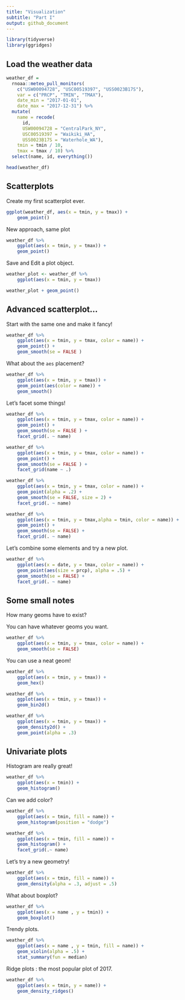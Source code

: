 ```yaml
---
title: "Visualization"
subtitle: "Part I"
output: github_document
---
```


```r
library(tidyverse)
library(ggridges)
```

## Load the weather data

```r
weather_df = 
  rnoaa::meteo_pull_monitors(
    c("USW00094728", "USC00519397", "USS0023B17S"),
    var = c("PRCP", "TMIN", "TMAX"), 
    date_min = "2017-01-01",
    date_max = "2017-12-31") %>%
  mutate(
    name = recode(
      id, 
      USW00094728 = "CentralPark_NY", 
      USC00519397 = "Waikiki_HA",
      USS0023B17S = "Waterhole_WA"),
    tmin = tmin / 10,
    tmax = tmax / 10) %>%
  select(name, id, everything())

head(weather_df)
```

## Scatterplots

Create my first scatterplot ever.

```r
ggplot(weather_df, aes(x = tmin, y = tmax)) +
    geom_point()
```

New approach, same plot

```r
weather_df %>% 
    ggplot(aes(x = tmin, y = tmax)) +
    geom_point()
```

Save and Edit a plot object.

```r
weather_plot <- weather_df %>% 
    ggplot(aes(x = tmin, y = tmax))

weather_plot + geom_point()
```

## Advanced scatterplot...

Start with the same one and make it fancy!

```r
weather_df %>% 
    ggplot(aes(x = tmin, y = tmax, color = name)) +
    geom_point() +
    geom_smooth(se = FALSE )
```
What about the `aes` placement?

```r
weather_df %>% 
    ggplot(aes(x = tmin, y = tmax)) +
    geom_point(aes(color = name)) +
    geom_smooth()
```

Let's facet some things!

```r
weather_df %>% 
    ggplot(aes(x = tmin, y = tmax, color = name)) +
    geom_point() +
    geom_smooth(se = FALSE ) +
    facet_grid(. ~ name)
```
```r
weather_df %>% 
    ggplot(aes(x = tmin, y = tmax, color = name)) +
    geom_point() +
    geom_smooth(se = FALSE ) +
    facet_grid(name ~ .)
```
```r
weather_df %>% 
    ggplot(aes(x = tmin, y = tmax, color = name)) +
    geom_point(alpha = .2) +
    geom_smooth(se = FALSE, size = 2) +
    facet_grid(. ~ name)
```
```r
weather_df %>% 
    ggplot(aes(x = tmin, y = tmax,alpha = tmin, color = name)) +
    geom_point() +
    geom_smooth(se = FALSE) +
    facet_grid(. ~ name)
```

Let's combine some elements and try a new plot.

```r
weather_df %>% 
    ggplot(aes(x = date, y = tmax, color = name)) +
    geom_point(aes(size = prcp), alpha = .5) +
    geom_smooth(se = FALSE) +
    facet_grid(. ~ name)
```

## Some small notes

How many geoms have to exist?

You can have whatever geoms you want.

```r
weather_df %>% 
    ggplot(aes(x = tmin, y = tmax, color = name)) +
    geom_smooth(se = FALSE)
```

You can use a neat geom!

```r
weather_df %>% 
    ggplot(aes(x = tmin, y = tmax)) +
    geom_hex()
```
```r
weather_df %>% 
    ggplot(aes(x = tmin, y = tmax)) +
    geom_bin2d()
```
```r
weather_df %>% 
    ggplot(aes(x = tmin, y = tmax)) +
    geom_density2d() +
    geom_point(alpha = .3)
```

## Univariate plots

Histogram are really great!

```r
weather_df %>% 
    ggplot(aes(x = tmin)) +
    geom_histogram()
```
Can we add color?

```r
weather_df %>% 
    ggplot(aes(x = tmin, fill = name)) +
    geom_histogram(position = "dodge")
```
```r
weather_df %>% 
    ggplot(aes(x = tmin, fill = name)) +
    geom_histogram() +
    facet_grid(.~ name)
```

Let's try a new geometry!

```r
weather_df %>% 
    ggplot(aes(x = tmin, fill = name)) +
    geom_density(alpha = .3, adjust = .5)
```
What about boxplot?

```r
weather_df %>% 
    ggplot(aes(x = name , y = tmin)) +
    geom_boxplot()
```

Trendy plots.

```r
weather_df %>% 
    ggplot(aes(x = name , y = tmin, fill = name)) + 
    geom_violin(alpha = .5) +
    stat_summary(fun = median)
```
Ridge plots : the most popular plot of 2017.

```r
weather_df %>% 
    ggplot(aes(x = tmin, y = name)) +
    geom_density_ridges()
```

